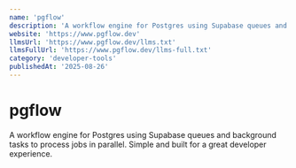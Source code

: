 ```yaml
---
name: 'pgflow'
description: 'A workflow engine for Postgres using Supabase queues and background tasks to process jobs in parallel. Simple and built for a great developer experience.'
website: 'https://www.pgflow.dev'
llmsUrl: 'https://www.pgflow.dev/llms.txt'
llmsFullUrl: 'https://www.pgflow.dev/llms-full.txt'
category: 'developer-tools'
publishedAt: '2025-08-26'
---
```


# pgflow

A workflow engine for Postgres using Supabase queues and background tasks to process jobs in parallel. Simple and built for a great developer experience.
